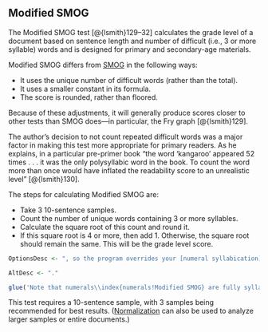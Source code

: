 ## Modified SMOG\index{Modified SMOG|(ii} {#modified-smog}

The Modified SMOG\index{SMOG!variations!Modified SMOG} test [@{lsmith}129–32] calculates the grade level of a document based on sentence length and number of difficult (i.e., 3 or more syllable) words and is designed for primary and secondary-age materials.

Modified SMOG differs from [SMOG](#smog-test) in the following ways:

- It uses the unique number of difficult words (rather than the total).
- It uses a smaller constant in its formula.
- The score is rounded, rather than floored.

Because of these adjustments, it will generally produce scores closer to other tests than SMOG does—in particular, the Fry graph [@{lsmith}129].

The author's decision to not count repeated difficult words was a major factor in making this test more appropriate for primary readers. As he explains, in a particular pre-primer book “the word 'kangaroo' appeared 52 times . . . it was the only polysyllabic word in the book. To count the word more than once would have inflated the readability score to an unrealistic level”  [@{lsmith}130].

The steps for calculating Modified SMOG are:

- Take 3 10-sentence samples.
- Count the number of unique words containing 3 or more syllables.
- Calculate the square root of this count and round it.
- If this square root is 4 or more, then add 1. Otherwise, the square root should remain the same. This will be the grade level score.

```r
OptionsDesc <- ", so the program overrides your [numeral syllabication](#numsyllable) setting when calculating it."

AltDesc <- "."

glue('Note that numerals\\index{numerals!Modified SMOG} are fully syllabized (i.e., sounded out) for this test$if_else(UserManualMode, OptionsDesc, AltDesc)^', .open='$', .close='^')
```

This test requires a 10-sentence sample, with 3 samples being recommended for best results. ([Normalization](#glossary) can also be used to analyze larger samples or entire documents.)\index{Modified SMOG|)}

\newpage
